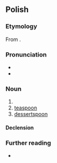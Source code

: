 {{also|łyżeczką}}
==Polish==

===Etymology===
From {{affix|pl|łyżka|-eczka}}.

===Pronunciation===
* {{pl-IPA}}
* {{audio|Pl-łyżeczka.ogg|audio|lang=pl}}

===Noun===
{{pl-noun|f}}

# {{diminutive of|łyżka|lang=pl}}
# [[teaspoon]]
# [[dessertspoon]]

====Declension====
{{pl-decl-noun-f}}

===Further reading===
* {{R:PWN}}